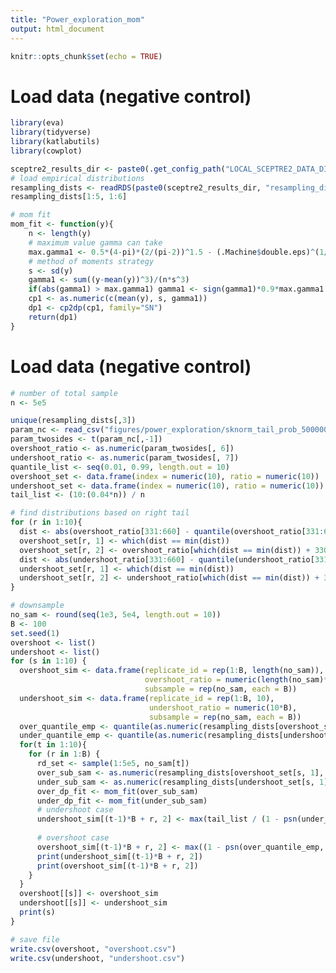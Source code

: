 ```yaml
---
title: "Power_exploration_mom"
output: html_document
---
```


```r
knitr::opts_chunk$set(echo = TRUE)
```

# Load data (negative control)

```r
library(eva)
library(tidyverse)
library(katlabutils)
library(cowplot)

sceptre2_results_dir <- paste0(.get_config_path("LOCAL_SCEPTRE2_DATA_DIR"), "results/")
# load empirical distributions
resampling_dists <- readRDS(paste0(sceptre2_results_dir, "resampling_distributions/sceptre_resampling_dists.rds"))
resampling_dists[1:5, 1:6]

# mom fit
mom_fit <- function(y){
    n <- length(y)    
    # maximum value gamma can take
    max.gamma1 <- 0.5*(4-pi)*(2/(pi-2))^1.5 - (.Machine$double.eps)^(1/4)    
    # method of moments strategy
    s <- sd(y)
    gamma1 <- sum((y-mean(y))^3)/(n*s^3)
    if(abs(gamma1) > max.gamma1) gamma1 <- sign(gamma1)*0.9*max.gamma1
    cp1 <- as.numeric(c(mean(y), s, gamma1))
    dp1 <- cp2dp(cp1, family="SN")
    return(dp1)
}
```


# Load data (negative control)
```r

# number of total sample
n <- 5e5

unique(resampling_dists[,3])
param_nc <- read_csv("figures/power_exploration/sknorm_tail_prob_500000_resamples_0.96_percentile/param_twosides.csv")
param_twosides <- t(param_nc[,-1])
overshoot_ratio <- as.numeric(param_twosides[, 6])
undershoot_ratio <- as.numeric(param_twosides[, 7])
quantile_list <- seq(0.01, 0.99, length.out = 10)
overshoot_set <- data.frame(index = numeric(10), ratio = numeric(10))
undershoot_set <- data.frame(index = numeric(10), ratio = numeric(10))
tail_list <- (10:(0.04*n)) / n

# find distributions based on right tail
for (r in 1:10){
  dist <- abs(overshoot_ratio[331:660] - quantile(overshoot_ratio[331:660], quantile_list[r]))
  overshoot_set[r, 1] <- which(dist == min(dist))
  overshoot_set[r, 2] <- overshoot_ratio[which(dist == min(dist)) + 330]
  dist <- abs(undershoot_ratio[331:660] - quantile(undershoot_ratio[331:660], quantile_list[r]))
  undershoot_set[r, 1] <- which(dist == min(dist))
  undershoot_set[r, 2] <- undershoot_ratio[which(dist == min(dist)) + 330]
}

# downsample
no_sam <- round(seq(1e3, 5e4, length.out = 10))
B <- 100
set.seed(1)
overshoot <- list()
undershoot <- list()
for (s in 1:10) {
  overshoot_sim <- data.frame(replicate_id = rep(1:B, length(no_sam)),
                              overshoot_ratio = numeric(length(no_sam)*B),
                              subsample = rep(no_sam, each = B))
  undershoot_sim <- data.frame(replicate_id = rep(1:B, 10), 
                               undershoot_ratio = numeric(10*B),
                               subsample = rep(no_sam, each = B))
  over_quantile_emp <- quantile(as.numeric(resampling_dists[overshoot_set[s, 1], 5:(4 + n)]), 1 - tail_list)
  under_quantile_emp <- quantile(as.numeric(resampling_dists[undershoot_set[s, 1], 5:(4 + n)]), 1 - tail_list)
  for(t in 1:10){
    for (r in 1:B) {
      rd_set <- sample(1:5e5, no_sam[t])
      over_sub_sam <- as.numeric(resampling_dists[overshoot_set[s, 1], 4+rd_set])
      under_sub_sam <- as.numeric(resampling_dists[undershoot_set[s, 1], 4+rd_set])
      over_dp_fit <- mom_fit(over_sub_sam)
      under_dp_fit <- mom_fit(under_sub_sam)
      # undershoot case
      undershoot_sim[(t-1)*B + r, 2] <- max(tail_list / (1 - psn(under_quantile_emp, dp = under_dp_fit)))
      
      # overshoot case
      overshoot_sim[(t-1)*B + r, 2] <- max((1 - psn(over_quantile_emp, dp = over_dp_fit)) / tail_list)
      print(undershoot_sim[(t-1)*B + r, 2])
      print(overshoot_sim[(t-1)*B + r, 2])
    }
  }
  overshoot[[s]] <- overshoot_sim
  undershoot[[s]] <- undershoot_sim
  print(s)
}

# save file
write.csv(overshoot, "overshoot.csv")
write.csv(undershoot, "undershoot.csv")

```
